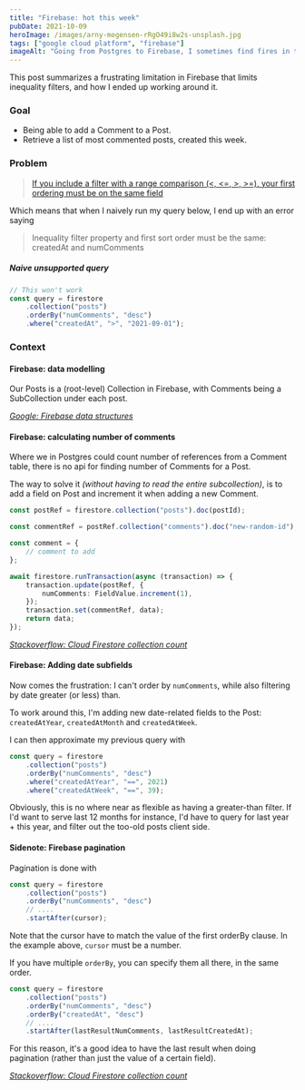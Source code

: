 ```yaml
---
title: "Firebase: hot this week"
pubDate: 2021-10-09
heroImage: /images/arny-mogensen-rRgO49i8w2s-unsplash.jpg
tags: ["google cloud platform", "firebase"]
imageAlt: "Going from Postgres to Firebase, I sometimes find fires in the most unexpected places. Image by @arnykoor on Unsplash"
---
```


This post summarizes a frustrating limitation in Firebase that limits inequality filters, and how I ended up working around it.

### Goal

- Being able to add a Comment to a Post.
- Retrieve a list of most commented posts, created this week.

### Problem

> [If you include a filter with a range comparison (&lt;, &lt;=, &gt;, &gt;=), your first ordering must be on the same field](https://cloud.google.com/firestore/docs/query-data/order-limit-data#limitations)

Which means that when I naively run my query below, I end up with an error saying

> Inequality filter property and first sort order must be the same: createdAt and numComments

##### Naive unsupported query

```ts
// This won't work
const query = firestore
	.collection("posts")
	.orderBy("numComments", "desc")
	.where("createdAt", ">", "2021-09-01");
```

### Context

#### Firebase: data modelling

Our Posts is a (root-level) Collection in Firebase, with Comments being a SubCollection under each post.

_[Google: Firebase data structures](https://firebase.google.com/docs/firestore/manage-data/structure-data)_

#### Firebase: calculating number of comments

Where we in Postgres could count number of references from a Comment table, there is no api for finding number of Comments
for a Post.

The way to solve it _(without having to read the entire subcollection)_, is to add a field on Post and increment it when adding a new Comment.

```ts
const postRef = firestore.collection("posts").doc(postId);

const commentRef = postRef.collection("comments").doc("new-random-id");

const comment = {
	// comment to add
};

await firestore.runTransaction(async (transaction) => {
	transaction.update(postRef, {
		numComments: FieldValue.increment(1),
	});
	transaction.set(commentRef, data);
	return data;
});
```

_[Stackoverflow: Cloud Firestore collection count](https://stackoverflow.com/questions/46554091/cloud-firestore-collection-count)_

#### Firebase: Adding date subfields

Now comes the frustration: I can't order by `numComments`, while also filtering by date greater (or less) than.

To work around this, I'm adding new date-related fields to the Post: `createdAtYear`, `createdAtMonth` and `createdAtWeek`.

I can then approximate my previous query with

```ts
const query = firestore
	.collection("posts")
	.orderBy("numComments", "desc")
	.where("createdAtYear", "==", 2021)
	.where("createdAtWeek", "==", 39);
```

Obviously, this is no where near as flexible as having a greater-than filter. If I'd want to serve last 12 months for instance,
I'd have to query for last year + this year, and filter out the too-old posts client side.

#### Sidenote: Firebase pagination

Pagination is done with

```ts
const query = firestore
	.collection("posts")
	.orderBy("numComments", "desc")
	// ....
	.startAfter(cursor);
```

Note that the cursor have to match the value of the first orderBy clause. In the example above, `cursor` must be a number.

If you have multiple `orderBy`, you can specify them all there, in the same order.

```ts
const query = firestore
	.collection("posts")
	.orderBy("numComments", "desc")
	.orderBy("createdAt", "desc")
	// ....
	.startAfter(lastResultNumComments, lastResultCreatedAt);
```

For this reason, it's a good idea to have the last result when doing pagination (rather than just the value of a certain field).

_[Stackoverflow: Cloud Firestore collection count](https://stackoverflow.com/questions/46554091/cloud-firestore-collection-count)_
